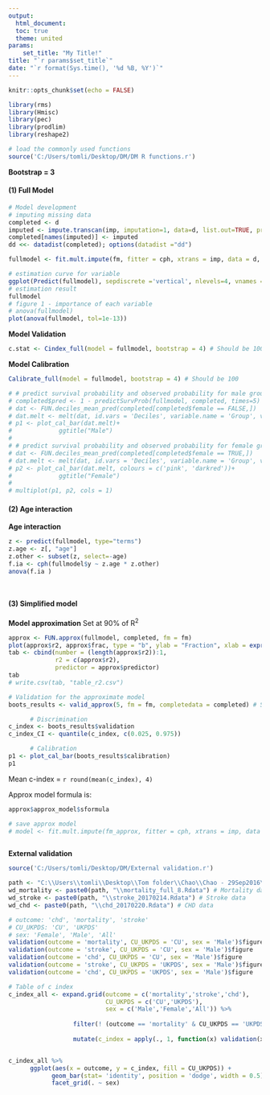 ```yaml
---
output: 
  html_document:
  toc: true
  theme: united
params: 
    set_title: "My Title!"
title: "`r params$set_title`"
date: "`r format(Sys.time(), '%d %B, %Y')`"
---
```


```r
knitr::opts_chunk$set(echo = FALSE)

library(rms)
library(Hmisc)
library(pec)
library(prodlim)
library(reshape2)

# load the commonly used functions
source('C:/Users/tomli/Desktop/DM/DM R functions.r')
```

**Bootstrap = 3**

#### (1) Full Model 
```r
# Model development 
# imputing missing data
completed <- d
imputed <- impute.transcan(imp, imputation=1, data=d, list.out=TRUE, pr=FALSE, check=FALSE) 
completed[names(imputed)] <- imputed
dd <<- datadist(completed); options(datadist ="dd")

fullmodel <- fit.mult.impute(fm, fitter = cph, xtrans = imp, data = d, x=TRUE, y=TRUE, surv=TRUE, time.inc=5)
```

```r
# estimation curve for variable
ggplot(Predict(fullmodel), sepdiscrete ='vertical', nlevels=4, vnames ='names')
# estimation result
fullmodel
# figure 1 - importance of each variable
# anova(fullmodel)
plot(anova(fullmodel, tol=1e-13))
```

**Model Validation**
```r
c.stat <- Cindex_full(model = fullmodel, bootstrap = 4) # Should be 100
```

**Model Calibration**
  
```r
Calibrate_full(model = fullmodel, bootstrap = 4) # Should be 100

```

```r
# # predict survival probability and observed probability for male group
# completed$pred <- 1 - predictSurvProb(fullmodel, completed, times=5)
# dat <- FUN.deciles_mean_pred(completed[completed$female == FALSE,])
# dat.melt <- melt(dat, id.vars = 'Deciles', variable.name = 'Group', value.name = 'Risk')
# p1 <- plot_cal_bar(dat.melt)+
#             ggtitle("Male")
# 
# # predict survival probability and observed probability for female group
# dat <- FUN.deciles_mean_pred(completed[completed$female == TRUE,])
# dat.melt <- melt(dat, id.vars = 'Deciles', variable.name = 'Group', value.name = 'Risk')
# p2 <- plot_cal_bar(dat.melt, colours = c('pink', 'darkred'))+
#             ggtitle("Female")
# 
# multiplot(p1, p2, cols = 1)
```

#### (2) Age interaction 
**Age interaction**
``` r
z <- predict(fullmodel, type="terms")
z.age <- z[, "age"]
z.other <- subset(z, select=-age)
f.ia <- cph(fullmodel$y ~ z.age * z.other)
anova(f.ia )
```

```r
```

```r
```

#### (3) Simplified model 
**Model approximation** 
  Set at 90% of R^2^

```r
approx <- FUN.approx(fullmodel, completed, fm = fm)
plot(approx$r2, approx$frac, type = "b", ylab = "Fraction", xlab = expression(approx$r2))
tab <- cbind(number = (length(approx$r2)):1, 
             r2 = c(approx$r2), 
             predictor = approx$predictor)
tab
# write.csv(tab, "table_r2.csv")

# Validation for the approximate model
boots_results <- valid_approx(5, fm = fm, completedata = completed) # Should be 100

      # Discrimination
c_index <- boots_results$validation
c_index_CI <- quantile(c_index, c(0.025, 0.975))

      # Calibration
p1 <- plot_cal_bar(boots_results$calibration)
p1
```

Mean c-index = `r round(mean(c_index), 4)`

Approx model formula is: 
```r
approx$approx_model$sformula

# save approx model
# model <- fit.mult.impute(fm_approx, fitter = cph, xtrans = imp, data = d, x=TRUE, y=TRUE, surv=TRUE, time.inc=5)
```

```r
```


**External validation**
```r

source('C:/Users/tomli/Desktop/DM/External validation.r')

path <- "C:\\Users\\tomli\\Desktop\\Tom folder\\Chao\\Chao - 29Sep2016\\External validation\\CU"
wd_mortality <- paste0(path, "\\mortality_full_8.Rdata") # Mortality data
wd_stroke <- paste0(path, "\\stroke_20170214.Rdata") # Stroke data
wd_chd <- paste0(path, "\\chd_20170220.Rdata") # CHD data

# outcome: 'chd', 'mortality', 'stroke'
# CU_UKPDS: 'CU', 'UKPDS'
# sex: 'Female', 'Male', 'All' 
validation(outcome = 'mortality', CU_UKPDS = 'CU', sex = 'Male')$figure
validation(outcome = 'stroke', CU_UKPDS = 'CU', sex = 'Male')$figure
validation(outcome = 'chd', CU_UKPDS = 'CU', sex = 'Male')$figure
validation(outcome = 'stroke', CU_UKPDS = 'UKPDS', sex = 'Male')$figure
validation(outcome = 'chd', CU_UKPDS = 'UKPDS', sex = 'Male')$figure

# Table of c index
c_index_all <- expand.grid(outcome = c('mortality','stroke','chd'), 
                           CU_UKPDS = c('CU','UKPDS'), 
                           sex = c('Male','Female','All')) %>%
      
                  filter(! (outcome == 'mortality' & CU_UKPDS == 'UKPDS')) %>%
      
                  mutate(c_index = apply(., 1, function(x) validation(x[1],x[2],x[3])$c_index))


c_index_all %>%
      ggplot(aes(x = outcome, y = c_index, fill = CU_UKPDS)) +
            geom_bar(stat= 'identity', position = 'dodge', width = 0.5) +
            facet_grid(. ~ sex)


```


